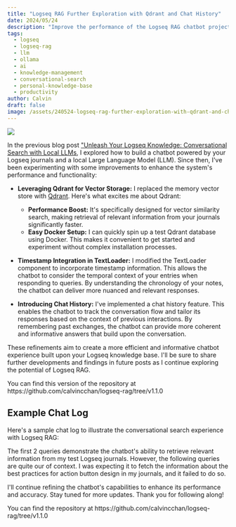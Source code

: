 ```yaml
---
title: "Logseq RAG Further Exploration with Qdrant and Chat History"
date: 2024/05/24
description: "Improve the performance of the Logseq RAG chatbot project."
tags:
  - logseq
  - logseq-rag
  - llm
  - ollama
  - ai
  - knowledge-management
  - conversational-search
  - personal-knowledge-base
  - productivity
author: Calvin
draft: false
image: /assets/240524-logseq-rag-further-exploration-with-qdrant-and-chat-history.jpg
---
```



<img src="/assets/240524-logseq-rag-further-exploration-with-qdrant-and-chat-history.jpg" />

In the previous blog post ["Unleash Your Logseq Knowledge: Conversational Search
with Local LLMs](./240519-conversational-search-on-logseq-with-local-llms), I explored
how to build a chatbot powered by your Logseq journals and a local Large Language
Model (LLM). Since then, I've been experimenting with some improvements to enhance
the system's performance and functionality:

- **Leveraging Qdrant for Vector Storage:** I replaced the memory vector store with [Qdrant](https://qdrant.com/). Here's what excites me about Qdrant:

  - **Performance Boost:** It's specifically designed for vector similarity search, making retrieval of relevant information from your journals significantly faster.
  - **Easy Docker Setup:** I can quickly spin up a test Qdrant database using Docker. This makes it convenient to get started and experiment without complex installation processes.

- **Timestamp Integration in TextLoader:** I modified the TextLoader component to incorporate timestamp information. This allows the chatbot to consider the temporal context of your entries when responding to queries. By understanding the chronology of your notes, the chatbot can deliver more nuanced and relevant responses.

- **Introducing Chat History:** I've implemented a chat history feature. This enables the chatbot to track the conversation flow and tailor its responses based on the context of previous interactions. By remembering past exchanges, the chatbot can provide more coherent and informative answers that build upon the conversation.

These refinements aim to create a more efficient and informative chatbot experience built upon your Logseq knowledge base. I'll be sure to share further developments and findings in future posts as I continue exploring the potential of Logseq RAG.

<Callout>
  You can find this version of the repository at
  https://github.com/calvincchan/logseq-rag/tree/v1.1.0
</Callout>

## Example Chat Log

Here's a sample chat log to illustrate the conversational search experience with Logseq RAG:

<YouTube id="wxpNUKsJTl0" />

The first 2 queries demonstrate the chatbot's ability to retrieve relevant information from my test Logseq journals. However, the following queries are quite our of context. I was expecting it to fetch the information about the best practices for action button design in my journals, and it failed to do so.

I'll continue refining the chatbot's capabilities to enhance its performance and accuracy. Stay tuned for more updates. Thank you for following along!

<Callout>
  You can find the repository at
  https://github.com/calvincchan/logseq-rag/tree/v1.1.0
</Callout>
